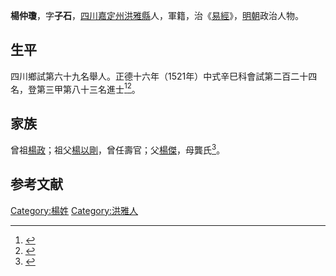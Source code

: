 {{明清人物信息框
| 姓名 = 楊仲瓊
| 原名 =
| 圖片名稱= 
| 圖片大小 =
| 圖片說明 = 
| 最高職務 =
| 國家 = 大明 
| 爵位 =
| 籍貫 = [[四川|四川]][[嘉定州_(明朝)|嘉定州]][[洪雅縣|洪雅縣]]
| 族裔 = 
| 旗籍 = 
| 字號 = 
| 諡號 =
| 出生日期 = 七月十九日
| 出生地點 = 
| 逝世日期 = 卒年不詳 
| 逝世地點 =
| 墓葬 =
| 配偶 = 彭氏
| 親屬 = 曾祖[[楊政|楊政]]，祖[[楊以剛|楊以剛]]，父[[楊傑|楊傑]]，母龔氏
| 出身 =
* 正德十六年辛巳科同進士出身
| 經歷 =
| 著作 = 
}}
'''楊仲瓊'''{{BD|1486年||？年||}}，字'''子石'''，[[四川|四川]][[嘉定州_(明朝)|嘉定州]][[洪雅縣|洪雅縣]]人，軍籍，治《[[易經|易經]]》，[[明朝|明朝]]政治人物。

== 生平 ==
四川鄉試第六十九名舉人。正德十六年（1521年）中式辛巳科會試第二百二十四名，登第三甲第八十三名進士<ref>{{Cite book|title=《皇明贡举考》卷五|last=（明）[[张朝瑞|张朝瑞]]|first=|publisher=《续修四库全书》史部第828册|year=|isbn=|location=|pages=}}</ref><ref>{{Cite book|title=贡举志五种 上|last=鲁小俊，江俊伟著|first=|publisher=武汉：武汉大学出版社|year=2009|isbn=978-7-307-07043-1|location=|pages=}}</ref>。

== 家族 ==
曾祖[[楊政|楊政]]；祖父[[楊以剛|楊以剛]]，曾任壽官；父[[楊傑|楊傑]]，母龔氏<ref>{{Cite book|title=天一阁藏明代科举录选刊 登科录 点校本|last=龚延明主编|first=|publisher=宁波出版社|year=2016|isbn=978-7-5526-2320-8|location=宁波|pages=|quote=《天一閣藏明代科舉錄選刊.登科錄》之《正德十六年辛巳科進士登科錄》}}</ref>。

==参考文献==
{{reflist}}

{{正德十六年辛巳科殿試金榜}}

{{Authority control}}

{{DEFAULTSORT:}}
[[Category:楊姓|Category:楊姓]]
[[Category:洪雅人|Category:洪雅人]]


{{明朝人物小作品}}